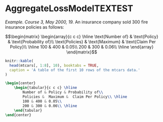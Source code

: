 # AggregateLossModelTEXTEST

*Example. Course 3, May 2000, 19.* An insurance company sold 300 fire insurance policies as follows:   

$$\begin{matrix}
	\begin{array}{c c c} \hline
		\text{Number of} & \text{Policy} & \text{Probability of}\\
		\text{Policies} &  \text{Maximum} &  \text{Claim Per Policy}\\ \hline
		100 & 400 & 0.05\\
		200 & 300 & 0.06\\ \hline
	\end{array}
\end{matrix}$$

<!-- Table: (\#tab:simple-table) Fire table -->

<!-- As you can see in Table \#tab:simple-table.  -->

```r
knitr::kable(
  head(mtcars[, 1:8], 10), booktabs = TRUE,
  caption = 'A table of the first 10 rows of the mtcars data.'
)
```



```latex
\begin{center}
	\begin{tabular}{c c c} \hline
		Number of & Policy & Probability of\\
		Policies &  Maximum &  Claim Per Policy\\ \hline
		100 & 400 & 0.05\\
		200 & 300 & 0.06\\ \hline
	\end{tabular}
\end{center}
```

